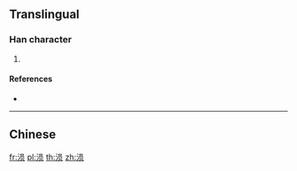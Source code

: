 {{character info/new}}
{{also|溳}}
==Translingual==

===Han character===
{{Han char|rn=85|rad=水|as=07|sn=10|four=|canj=ERBO|ids=⿰氵员}}

# {{defn|Han|sort=水07}}

====References====
* {{Han ref|kx=0627.311|hdz=31624.080|uh=6DA2|ud=28066}}

----

==Chinese==
{{zh-see|溳}}

[[fr:涢]]
[[pl:涢]]
[[th:涢]]
[[zh:涢]]